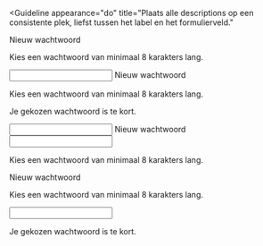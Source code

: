 <!-- @license CC0-1.0 -->


<Guideline
  appearance="do"
  title="Plaats alle descriptions op een consistente plek, liefst tussen het label en het formulierveld."
>
  <Canvas language="html">
    <label for="wachtwoord1">Nieuw wachtwoord</label>
    <p id="description-wachtwoord1">Kies een wachtwoord van minimaal 8 karakters lang.</p>
    <input id="wachtwoord1" type="password" name="nieuw-wachtwoord" aria-describedby="description-wachtwoord1" />
  </Canvas>
</Guideline>

<Guideline appearance="do" title="Plaats alle descriptions, ook de foutmeldingen, op een consistente plek, liefst tussen het label en het formulierveld.">
  <Canvas language="html">
    <label for="wachtwoord2">Nieuw wachtwoord</label>
    <p id="description-wachtwoord2">Kies een wachtwoord van minimaal 8 karakters lang.</p>
    <p id="error-wachtwoord2">Je gekozen wachtwoord is te kort.</p>
    <input
      id="wachtwoord2"
      type="password"
      name="nieuw-wachtwoord"
      aria-describedby="description-wachtwoord2 error-wachtwoord2"
    />
  </Canvas>
</Guideline>

<Guideline appearance="dont" title="Description onder het formulierveld plaatsen.">
  <Canvas language="html">
    <label for="wachtwoord3">Nieuw wachtwoord</label>
    <input id="wachtwoord3" type="password" name="nieuw-wachtwoord" aria-describedby="description-wachtwoord3" />
    <p id="description-wachtwoord3">Kies een wachtwoord van minimaal 8 karakters lang.</p>
  </Canvas>
</Guideline>

<Guideline appearance="dont" title="Description boven het formulierveld en foutmelding eronder plaatsen.">
  <Canvas language="html">
    <label for="wachtwoord4">Nieuw wachtwoord</label>
    <p id="description-wachtwoord4">Kies een wachtwoord van minimaal 8 karakters lang.</p>
    <input
      id="wachtwoord4"
      type="password"
      name="nieuw-wachtwoord"
      aria-describedby="description-wachtwoord4 error-wachtwoord4"
    />
    <p id="error-wachtwoord4">Je gekozen wachtwoord is te kort.</p>
  </Canvas>
</Guideline>
